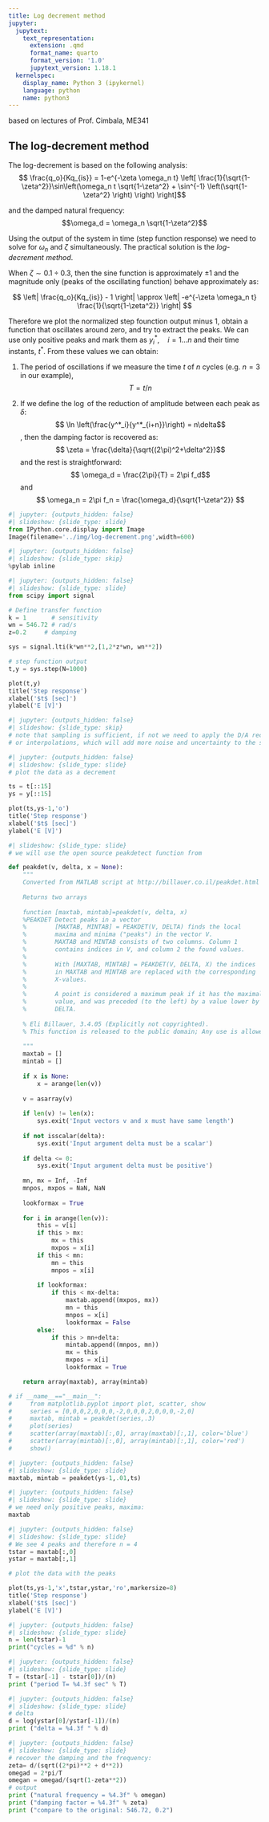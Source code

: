 ```yaml
---
title: Log decrement method
jupyter:
  jupytext:
    text_representation:
      extension: .qmd
      format_name: quarto
      format_version: '1.0'
      jupytext_version: 1.18.1
  kernelspec:
    display_name: Python 3 (ipykernel)
    language: python
    name: python3
---
```


based on lectures of Prof. Cimbala, ME341


##  The log-decrement method 
The log-decrement is based on the following analysis: 
    $$ \frac{q_o}{Kq_{is}} = 1-e^{-\zeta \omega_n t} \left[ \frac{1}{\sqrt{1-\zeta^2}}\sin\left(\omega_n t \sqrt{1-\zeta^2} + \sin^{-1} \left(\sqrt{1-\zeta^2} \right) \right) \right]$$

and the damped natural frequency: 
$$\omega_d = \omega_n \sqrt{1-\zeta^2}$$


Using the output of the system in time (step function response) we need to solve for $\omega_n$ and $\zeta$ simultaneously. The practical solution is the *log-decrement method*.

When $\zeta \sim 0.1\div 0.3$, then the sine function is approximately $\pm 1$ and the magnitude only (peaks of the oscillating function) behave approximately as: 

$$ \left| \frac{q_o}{Kq_{is}} - 1 \right| \approx \left| -e^{-\zeta \omega_n t} \frac{1}{\sqrt{1-\zeta^2}} \right| $$

Therefore we plot the normalized step founction output minus 1, obtain a function that oscillates around zero, and try to extract the peaks. We can use only positive peaks and mark them as $y^*_i, \quad i=1\dots n$ and their time instants, $t^*$. From these values we can obtain: 

1. The period of oscillations if we measure the time $t$ of $n$ cycles (e.g. $n=3$ in our example), $$ T = t/n $$

2. If we define the $\log$ of the reduction of amplitude between each peak as $\delta$: $$ \ln \left(\frac{y^*_i}{y^*_{i+n}}\right) = n\delta$$, then the damping factor is recovered as: $$ \zeta = \frac{\delta}{\sqrt{(2\pi)^2+\delta^2}}$$ and the rest is straightforward: $$ \omega_d = \frac{2\pi}{T} = 2\pi f_d$$ and $$ \omega_n = 2\pi f_n = \frac{\omega_d}{\sqrt{1-\zeta^2}} $$ 


    

```python
#| jupyter: {outputs_hidden: false}
#| slideshow: {slide_type: slide}
from IPython.core.display import Image 
Image(filename='../img/log-decrement.png',width=600)
```

```python
#| jupyter: {outputs_hidden: false}
#| slideshow: {slide_type: skip}
%pylab inline
```

```python
#| jupyter: {outputs_hidden: false}
#| slideshow: {slide_type: slide}
from scipy import signal

# Define transfer function
k = 1 		# sensitivity
wn = 546.72 # rad/s
z=0.2     # damping

sys = signal.lti(k*wn**2,[1,2*z*wn, wn**2])

# step function output
t,y = sys.step(N=1000)

plot(t,y)
title('Step response')
xlabel('$t$ [sec]')
ylabel('E [V]')
```

```python
#| jupyter: {outputs_hidden: false}
#| slideshow: {slide_type: skip}
# note that sampling is sufficient, if not we need to apply the D/A reconstruction
# or interpolations, which will add more noise and uncertainty to the system identification
```

```python
#| jupyter: {outputs_hidden: false}
#| slideshow: {slide_type: slide}
# plot the data as a decrement

ts = t[::15]
ys = y[::15]

plot(ts,ys-1,'o')
title('Step response')
xlabel('$t$ [sec]')
ylabel('E [V]')
```

```python
#| slideshow: {slide_type: slide}
# we will use the open source peakdetect function from 

def peakdet(v, delta, x = None):
    """
    Converted from MATLAB script at http://billauer.co.il/peakdet.html
    
    Returns two arrays
    
    function [maxtab, mintab]=peakdet(v, delta, x)
    %PEAKDET Detect peaks in a vector
    %        [MAXTAB, MINTAB] = PEAKDET(V, DELTA) finds the local
    %        maxima and minima ("peaks") in the vector V.
    %        MAXTAB and MINTAB consists of two columns. Column 1
    %        contains indices in V, and column 2 the found values.
    %      
    %        With [MAXTAB, MINTAB] = PEAKDET(V, DELTA, X) the indices
    %        in MAXTAB and MINTAB are replaced with the corresponding
    %        X-values.
    %
    %        A point is considered a maximum peak if it has the maximal
    %        value, and was preceded (to the left) by a value lower by
    %        DELTA.
    
    % Eli Billauer, 3.4.05 (Explicitly not copyrighted).
    % This function is released to the public domain; Any use is allowed.
    
    """
    maxtab = []
    mintab = []
       
    if x is None:
        x = arange(len(v))
    
    v = asarray(v)
    
    if len(v) != len(x):
        sys.exit('Input vectors v and x must have same length')
    
    if not isscalar(delta):
        sys.exit('Input argument delta must be a scalar')
    
    if delta <= 0:
        sys.exit('Input argument delta must be positive')
    
    mn, mx = Inf, -Inf
    mnpos, mxpos = NaN, NaN
    
    lookformax = True
    
    for i in arange(len(v)):
        this = v[i]
        if this > mx:
            mx = this
            mxpos = x[i]
        if this < mn:
            mn = this
            mnpos = x[i]
        
        if lookformax:
            if this < mx-delta:
                maxtab.append((mxpos, mx))
                mn = this
                mnpos = x[i]
                lookformax = False
        else:
            if this > mn+delta:
                mintab.append((mnpos, mn))
                mx = this
                mxpos = x[i]
                lookformax = True

    return array(maxtab), array(mintab)

# if __name__=="__main__":
#     from matplotlib.pyplot import plot, scatter, show
#     series = [0,0,0,2,0,0,0,-2,0,0,0,2,0,0,0,-2,0]
#     maxtab, mintab = peakdet(series,.3)
#     plot(series)
#     scatter(array(maxtab)[:,0], array(maxtab)[:,1], color='blue')
#     scatter(array(mintab)[:,0], array(mintab)[:,1], color='red')
#     show()
```

```python
#| jupyter: {outputs_hidden: false}
#| slideshow: {slide_type: slide}
maxtab, mintab = peakdet(ys-1,.01,ts)
```

```python
#| jupyter: {outputs_hidden: false}
#| slideshow: {slide_type: slide}
# we need only positive peaks, maxima:
maxtab
```

```python
#| jupyter: {outputs_hidden: false}
#| slideshow: {slide_type: slide}
# We see 4 peaks and therefore n = 4
tstar = maxtab[:,0]
ystar = maxtab[:,1]

# plot the data with the peaks

plot(ts,ys-1,'x',tstar,ystar,'ro',markersize=8)
title('Step response')
xlabel('$t$ [sec]')
ylabel('E [V]')
```

```python
#| jupyter: {outputs_hidden: false}
#| slideshow: {slide_type: slide}
n = len(tstar)-1
print("cycles = %d" % n)
```

```python
#| jupyter: {outputs_hidden: false}
#| slideshow: {slide_type: slide}
T = (tstar[-1] - tstar[0])/(n)
print ("period T= %4.3f sec" % T)
```

```python
#| jupyter: {outputs_hidden: false}
#| slideshow: {slide_type: slide}
# delta 
d = log(ystar[0]/ystar[-1])/(n)
print ("delta = %4.3f " % d)
```

```python
#| jupyter: {outputs_hidden: false}
#| slideshow: {slide_type: slide}
# recover the damping and the frequency:
zeta= d/(sqrt((2*pi)**2 + d**2))
omegad = 2*pi/T
omegan = omegad/(sqrt(1-zeta**2))
# output
print ("natural frequency = %4.3f" % omegan)
print ("damping factor = %4.3f" % zeta)
print ("compare to the original: 546.72, 0.2")
```
